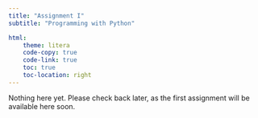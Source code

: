 ```yaml
---
title: "Assignment I"
subtitle: "Programming with Python"

html:
    theme: litera
    code-copy: true
    code-link: true
    toc: true
    toc-location: right
---
```


Nothing here yet. Please check back later, as the first assignment will be available here soon.

